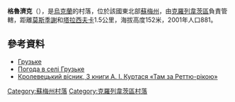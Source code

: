 {{coord|51|36|23|N|33|26|31|E|scale:100000_region:UA|display=title}}

'''格魯濟克'''（{{lang-uk|Грузьке}}），是[[烏克蘭|烏克蘭]]的村落，位於該國東北部[[蘇梅州|蘇梅州]]，由[[克羅列韋茨區|克羅列韋茨區]]負責管轄，距離[[莫斯季謝_(克羅列韋茨區)|莫斯季謝]]和[[塔拉西夫卡_(克羅列韋茨區)|塔拉西夫卡]]1.5公里，海拔高度152米，2001年人口881。

==參考資料==
* [http://gska2.rada.gov.ua/pls/z7502/A005?rdat1=26.08.2009&rf7571=42720 Грузьке]{{dead link|date=2018年3月 |bot=InternetArchiveBot |fix-attempted=yes }}
* [http://weather.in.ua/ua/symskaja/6048 Погода в селі Грузьке] {{Wayback|url=http://weather.in.ua/ua/symskaja/6048 |date=20111219211123 }}
* [https://web.archive.org/web/20131017143507/http://www.krolrda.gov.ua/uploads/appendix/common/kv.pdf Кролевецький вісник, З книги А. І. Куртася «Там за Реттю-рікою»]

{{DEFAULTSORT:Грузьке}}
[[Category:蘇梅州村落|Category:蘇梅州村落]]
[[Category:克羅列韋茨區村落|Category:克羅列韋茨區村落]]


{{Sumy-geo-stub}}